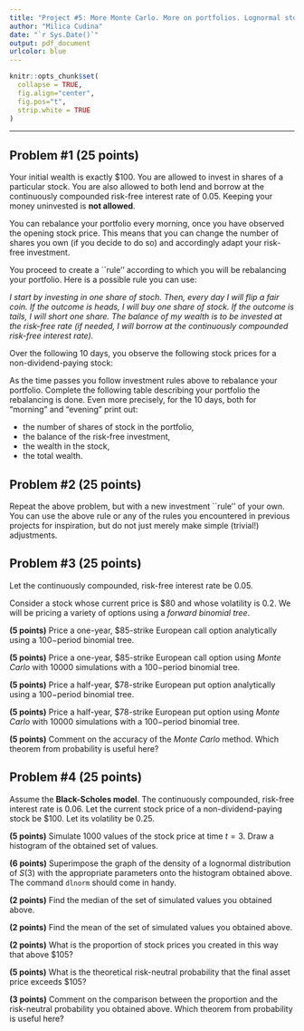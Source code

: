 ```yaml
---
title: "Project #5: More Monte Carlo. More on portfolios. Lognormal stock prices."
author: "Milica Cudina"
date: "`r Sys.Date()`"
output: pdf_document
urlcolor: blue
---
```

<!-- The author of this template is Dr. Gordan Zitkovic.-->
<!-- The code chunk below contains some settings that will  -->
<!-- make your R code look better in the output pdf file.  -->
<!-- If you are curious about what each option below does, -->
<!-- go to https://yihui.org/knitr/options/ -->
<!-- If not, feel free to disregard everything ...  -->
```r
knitr::opts_chunk$set(
  collapse = TRUE,
  fig.align="center",
  fig.pos="t",
  strip.white = TRUE
)
```
<!-- ... down to here. -->

---

## Problem #1 (25 points)
Your initial wealth is exactly \$100. You are allowed to invest in
shares of a particular stock. You are also allowed to both lend and
borrow at the continuously compounded risk-free interest rate of
0.05. Keeping your money uninvested is **not allowed**.

You can rebalance your portfolio every morning, once you have observed
the opening stock price. This means that you can change the number of
shares you own (if you decide to do so) and accordingly adapt your
risk-free investment.

You proceed to create a ``rule'' according to which you will be
rebalancing your portfolio. Here is a possible rule you can use:

*I start by investing in one share of stoch. Then, every day I will flip a fair coin. If the outcome is heads, I will buy one share of stock. If the outcome is tails, I will
  short one share. The balance of my wealth is to be invested at the
  risk-free rate (if needed, I will borrow at the continuously
  compounded risk-free interest rate).*

Over the following 10 days, you observe the following stock prices for a non-dividend-paying stock:

\medskip

\begin{tabular}{|c|c|c|c|c|c|c|c|c|c|c|c|}
\hline
{\bf Day} & 0 & 1 & 2 & 3 & 4 & 5 & 6 & 7 & 8 & 9 & 10 \\
\hline
{\bf Stock price} &100 & 80 & 64 & 80 & 64 & 80 & 100 & 80 & 64 & 80 & 100 \\
\hline
\end{tabular}

\medskip

As the time passes you follow investment rules above to rebalance your portfolio. Complete the following table describing your portfolio \textbf{just before and just after} the rebalancing is done. 
Even more precisely, for the $10$ days, both for "morning" and "evening" print out:

* the number of shares of stock in the portfolio, 
* the balance of the risk-free investment, 
* the wealth in the stock, 
* the total wealth. 

## Problem #2 (25 points)
Repeat the above problem, but with a new investment ``rule'' of your own. You can use the above rule or any of the rules you encountered in previous projects for inspiration, but do not just merely make simple (trivial!) adjustments.

## Problem #3 (25 points)
Let the continuously compounded, risk-free interest rate be $0.05$. 

Consider a stock whose current price is \$80 and whose volatility is $0.2$. We will be pricing a variety of options using a *forward binomial tree*. 

**(5 points)** 
Price a one-year, \$85-strike European call option analytically using a $100-$period binomial tree. 

**(5 points)** 
Price a one-year, \$85-strike European call option using *Monte Carlo* with 10000 simulations with a $100-$period binomial tree. 

**(5 points)** 
Price a half-year, \$78-strike European put option analytically using a $100-$period binomial tree. 

**(5 points)** 
Price a half-year, \$78-strike European put option using *Monte Carlo* with 10000 simulations with a $100-$period binomial tree. 

**(5 points)** 
Comment on the accuracy of the *Monte Carlo* method. Which theorem from probability is useful here?

## Problem #4 (25 points)
Assume the **Black-Scholes model**.
The continuously compounded, risk-free interest rate is $0.06.$ Let the current stock price of a non-dividend-paying stock be \$100. Let its volatility be $0.25$. 

**(5 points)** 
Simulate 1000 values of the stock price at time $t=3$. 
Draw a histogram of the obtained set of values.  

**(6 points)** 
Superimpose the graph of the density of a lognormal distribution of $S(3)$ with the appropriate parameters onto the histogram obtained above. The command `dlnorm` should come in handy.  

**(2 points)** 
Find the median of the set of simulated values you obtained above.

**(2 points)** 
Find the mean of the set of simulated values you obtained above.

**(2 points)**
What is the proportion of stock prices you 
created in this way that above \$105? 

**(5 points)** 
What is the theoretical risk-neutral probability that the final asset price exceeds \$105?

**(3 points)** 
Comment on the comparison between the proportion and the risk-neutral probability you obtained above. Which theorem from probability is useful here?

